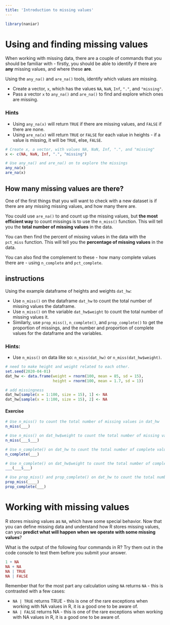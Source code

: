 ```yaml
---
title: 'Introduction to missing values'
---
```


```r
library(naniar)
```


# Using and finding missing values

When working with missing data, there are a couple of commands that you should be familiar with - firstly, you should be able to identify if there are **any** missing values, and where these **are**.

Using the `any_na()` and `are_na()` tools, identify which values are missing.

- Create a vector, `x`, which has the values `NA`, `NaN`, `Inf`, `"."`, and `"missing"`.
- Pass a vector `x` to `any_na()` and `are_na()` to find and explore which ones are missing.

### Hints

* Using `any_na(x)` will return `TRUE` if there are missing values, and `FALSE` if there are none.
* Using `are_na(x)` will return `TRUE` or `FALSE` for each value in heights - if a value is missing, it will be `TRUE`, else, `FALSE`.

```r
# Create x, a vector, with values NA, NaN, Inf, ".", and "missing"
x <- c(NA, NaN, Inf, ".", "missing")

# Use any_na() and are_na() on to explore the missings
any_na(x)
are_na(x)
```

## How many missing values are there?

One of the first things that you will want to check with a new dataset is if there are any missing missing values, and how many there are.

You could use `are_na()` to and count up the missing values, but **the most efficient way** to count missings is to use the `n_miss()` function. This will tell you the **total number of missing values** in the data.

You can then find the percent of missing values in the data with the `pct_miss` function. This will tell you the **percentage of missing values** in the data.

You can also find the complement to these - how many complete values there are - using `n_complete` and `pct_complete`.

## instructions

Using the example dataframe of heights and weights `dat_hw`:

- Use `n_miss()` on the dataframe `dat_hw` to count the total number of missing values the dataframe.
- Use `n_miss()` on the variable `dat_hw$weight` to count the total number of missing values it.
- Similarly, use `prop_miss()`, `n_complete()`, and `prop_complete()` to get the proportion of missings, and the number and proportion of complete values for the dataframe and the variables.

### Hints:

* Use `n_miss()` on data like so: `n_miss(dat_hw)` or `n_miss(dat_hw$weight)`.

```r
# need to make height and weight related to each other.
set.seed(2020-04-01)
dat_hw <- data.frame(weight = rnorm(100, mean = 85, sd = 15),
                     height = rnorm(100, mean = 1.7, sd = 1))

# add missingness
dat_hw[sample(x = 1:100, size = 15), 1] <- NA
dat_hw[sample(x = 1:100, size = 15), 2] <- NA
```

#### Exercise

```r
# Use n_miss() to count the total number of missing values in dat_hw
n_miss(___)

# Use n_miss() on dat_hw$weight to count the total number of missing values
n_miss(___$___)

# Use n_complete() on dat_hw to count the total number of complete values
n_complete(___)

# Use n_complete() on dat_hw$weight to count the total number of complete values
___(___$___)

# Use prop_miss() and prop_complete() on dat_hw to count the total number of missing values in each of the variables
prop_miss(____)
prop_complete(___)
```

# Working with missing values

R stores missing values as `NA`, which have some special behavior. Now that you can define missing data and understand how R stores missing values, can  you **predict what will happen when we operate with some missing values**?

What is the output of the following four commands in R? Try them out in the code console to test them before you submit your answer.

```r
1 + NA
NA + NA
NA | TRUE
NA | FALSE
```


Remember that for the most part any calculation using `NA` returns `NA` - this is contrasted with a few cases:

* `NA | TRUE` returns TRUE - this is one of the rare exceptions when working with NA values in R, it is a good one to be aware of.
* `NA | FALSE` returns NA - this is one of the rare exceptions when working with NA values in R, it is a good one to be aware of.

